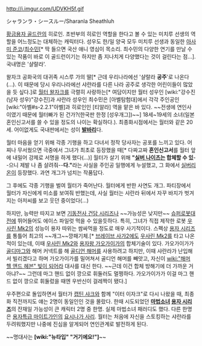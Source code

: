 http://i.imgur.com/UDVKH5f.gif

シャランラ・シースルー/Sharanla Sheathluh

[[황금용자 골드란]]의 히로인. 초반부의 히로인 역할을 한다고 볼 수 있는 미치루 선생의 역할을 어느정도는 대체하는 캐릭터다. 성우도 한/일 양국 모두 미치루 선생과 동일한 [[아사미 준코]]/[[최수민]][* 딱 들으면 국산 애니 영심이 목소리. 최수민의 다양한 연기를 만날 수 있는 작품이 바로 이 골드런이기는 하지만 좀 지나치게 다양했다는 것이 걸린다는 점...]. 국내명은 '샬랄라'.

왈자크 공화국의 대귀족 시스루 가의 딸[* 근데 우리나라에선 '샬랄라 '''공주''''로 나온다(...). 이 때문에 당시 우리나라에선 샤란라를 다른 나라 공주로 생각한 어린이들이 많았을 듯 싶다.]로 [[월터 왈자크]]를 극렬히 사랑하는[* 여담이지만 월터 성우인 [wiki:"강수진(남자 성우)"강수진]과 샤란라 성우인 최수민은 [아벨탐험대]에서 각각 주인공인 [wiki:"아벨#s-2.2.1"아벨]과 히로인인 [티알라] 역을 맡은 바 있다. ~~전생에 연인사이였기 때문에 월터빠가 된 건가?(한국판 한정 [성우개그])~~] 18세~19세의 소녀(일본 혼인신고서를 쓸 수 있을 정도의 나이는 확실하다.). 최종화시점에서는 월터와 같은 20세. 어이없게도 국내판에서는 성이 '''[[발바리]]'''다. 

월터 마음을 얻기 위해 각종 기행을 하고 다녀서 정작 당사자는 공포를 느끼고 있다. 어찌나 무서웠으면 극중에서 그녀가 최초로 등장했을 때[* 다짜고짜 '''혼인신고서'''를 월터 앞에 내밀어 강제로 서명을 하게 했다(…)] 월터가 살기 위해 '''"[[실버 나이츠]]는 합체할 수 있'''--으니 제발 나 좀 살려줘--'''다."'''라는 사실을 주인공 일행에게 누설했고, 그 화에서 [[실버리온]]이 등장했다. 과연 개그가 넘치는 작품답다.

그 후에도 각종 기행을 벌여 월터가 죽어난다.  월터에게 반한 사연도 개그. 파티장에서 월터가 자신에게 미소를 보여줘 반했는데, 사실 월터는 샤란라 뒤에서 자꾸 바지가 벗겨지는 아저씨를 보고 웃던 중이었다(…)

하지만, 능력만 따지고 보면 [[기동전사 건담 시리즈]]나 ~~가능성은 낮지만~~ [[슈퍼로봇대전]]에 뛰어들어도 에이스 파일럿 먹을 수 있을듯하다. 특히, 그녀가 직접 제작한 로봇 [[우사린 Mk2]]의 성능이 용자 따위는 쌈싸먹을 정도로 매우 사기적이다. 스펙상 [[용자 시리즈]]를 통틀어 최고의 ~~개그~~깡패기체.[* [[브레이브 사가2]]에도 [[우사린 Mk2]]를 타고 나온적이 있는데, 이때 [[우사린 Mk2]]와 [[용자왕 가오가이가]]의 합체기술이 있다. 가오가이가가 [[골디마그]]와 해머 커넥트를 해 [[골디언 해머]]를 사용하려고 하지만, 이때 샤란라가 난입해서 빌리겠다고 하며 가오가이가를 밀어쳐서 골디언 해머를 빼앗고, 자신이 [[wiki:"해머 헬 앤드 헤븐" 빛이 되어라]] 대사를 대신 한다. ~~근데 이건 합체 방해기에 더 가까운 거 아냐?~~ 그런데 마그 핸드 없이 깡으로 휘둘러도 멀쩡하다. 가오가이가가 이걸 마그 핸드 없이 깡으로 휘둘렀을 때엔 우반신이 걸레짝이 됐다.]

우주편으로 돌입하면서 월터가 [[캡틴 샤크]]와 함께 "이터 이자크"로 다시 나왔을 때, 최종화 직전까지도 얘는 2명이 동일인인 것을 몰랐다. 한때 시도되었던 '''[[마법소녀]] [[용자 시리즈]]'''의 잔재일 가능성이 큰 캐릭터 2명 중 한명. 실제 마법소녀 패러디도 했다. 다른 한명은 [[용자특급 마이트가인]]의 [[요시나가 사리]]. 월터는 처음에 자신을 스토킹하는 샤란라를 두려워했지만 나중에 진심을 알게되어 연인관계로 발전하게 된다.

~~명대사는 '''[wiki:"뉴타입" "거기에요!"]'''~~
